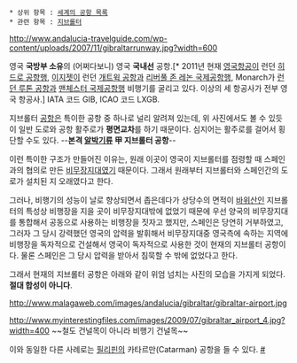  * 상위 항목 : [[세계의 공항 목록]]
 * 관련 항목 : [[지브롤터]]

http://www.andalucia-travelguide.com/wp-content/uploads/2007/11/gibraltarrunway.jpg?width=600

영국 '''국방부 소유'''의 (어쩌다보니) 영국 '''국내선''' 공항.[* 2011년 현재 [[영국항공]]이 런던 [[히드로 공항]]행, [[이지젯]]이 런던 [[개트윅 공항]]과 [[리버풀 존 레논 국제공항]]행,  Monarch가 [[런던 루톤 공항]]과 [[맨체스터 국제공항]]행 비행기를 굴리고 있다. 이상의 세 항공사가 전부 영국 항공사.] IATA 코드 GIB, ICAO 코드 LXGB.

지브롤터 [[공항]]은 특이한 공항 중 하나로 널리 알려져 있는데, 위 사진에서도 볼 수 있듯이 일반 도로와 공항 활주로가 '''평면교차'''를 하기 때문이다. 심지어는 활주로를 걸어서 횡단할 수도 있다. --'''본격 [[알박기]]류 甲 지브롤터 공항'''--

이런 특이한 구조가 만들어진 이유는, 원래 이곳이 영국이 지브롤터를 점령할 때 스페인과의 협의로 만든 [[비무장지대]]였기 때문이다. 그래서 원래부터 지브롤터와 스페인간의 도로가 설치된 지 오래였다고 한다.

그러나, 비행기의 성능이 날로 향상되면서 좁은데다가 상당수의 면적이 [[바위]]산인 지브롤터의 특성상 비행장을 지을 곳이 비무장지대밖에 없었기 때문에 우선 양국의 비무장지대를 통합해서 공동으로 사용하는 비행장을 짓자고 했지만, 스페인은 당연히 거부하였고, 그러자 그 당시 강력했던 영국의 압력을 발휘해서 비무장지대중 영국측에 속하는 지역에 비행장을 독자적으로 건설해서 영국이 독자적으로 사용한 것이 현재의 지브롤터 공항이다. 물론 스페인은 그 당시 압력을 받아서 침묵할 수 밖에 없었다고 한다.

그래서 현재의 지브롤터 공항은 아래와 같이 위엄 넘치는 사진의 모습을 가지게 되었다. '''절대 합성이 아니다'''.

http://www.malagaweb.com/images/andalucia/gibraltar/gibraltar-airport.jpg

http://www.myinterestingfiles.com/images/2009/07/gibraltar_airport_4.jpg?width=400
~~철도 건널목이 아니라 비행기 건널목~~

이와 동일한 다른 사례로는 [[필리핀]]의 카타르만(Catarman) 공항을 들 수 있다. [http://www.delahyde.com/lubang/imagesl_2012/Vehicles_Catarman_Airport_M.jpg #]

